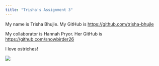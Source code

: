 ```yaml
---
title: "Trisha's Assignment 3"
---
```


My name is Trisha Bhujle. My GitHub is <https://github.com/trisha-bhujle>

My collaborator is Hannah Pryor. Her GitHub is <https://github.com/snowbirder26>

I love ostriches!

![](images/Trisha_Ostriches.jpg)
